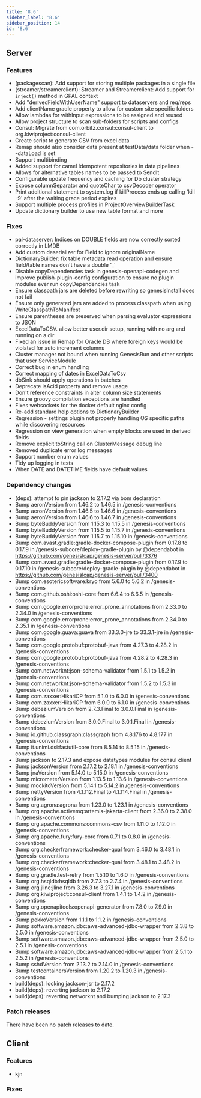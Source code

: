 ```yaml
---
title: '8.6'
sidebar_label: '8.6'
sidebar_position: 14
id: '8.6'
---
```


## Server

### Features

- (packagescan): Add support for storing multiple packages in a single file 
- (streamer/streamerclient): Streamer and Streamerclient: Add support for `inject()` method in GPAL context 
- Add "derivedFieldWithUserName" support to dataservers and req/reps 
- Add clientName gradle property to allow for custom site specific folders 
- Allow lambdas for withInput expressions to be assigned and reused 
- Allow project structure to scan sub-folders for scripts and configs 
- Consul: Migrate from com.orbitz.consul:consul-client to org.kiwiproject:consul-client 
- Create script to generate CSV from excel data
- Remap should also consider data present at testData/data folder when --dataLoad is set
- Support multibinding 
- Added support for camel Idempotent repositories in data pipelines 
- Allows for alternative tables names to be passed to SendIt 
- Configurable update frequency and caching for Db cluster strategy 
- Expose columnSeparator and quoteChar to csvDecoder operator 
- Print additional statement to system.log if killProcess ends up calling 'kill -9' after the waiting grace period expires 
- Support multiple process profiles in ProjectOverviewBuilderTask  
- Update dictionary builder to use new table format and more 

### Fixes

- pal-dataserver: Indices on DOUBLE fields are now correctly sorted correctly in LMDB 
- Add custom deserializer for Field to ignore originalName 
- DictionaryBuilder: fix table metadata read operation and ensure field/table names don't have a double '_' 
- Disable copyDependencies task in genesis-openapi-codegen and improve publish-plugin-config configuration to ensure no plugin modules ever run copyDependencies task 
- Ensure classpath jars are deleted before rewriting so genesisInstall does not fail 
- Ensure only generated jars are added to process classpath when using WriteClasspathToManifest 
- Ensure parentheses are preserved when parsing evaluator expressions to JSON 
- ExcelDataToCSV. allow better user.dir setup, running with no arg and running on a dir 
- Fixed an issue in Remap for Oracle DB where foreign keys would be violated for auto increment columns 
- Cluster manager not bound when running GenesisRun and other scripts that user ServiceModule 
- Correct bug in enum handling 
- Correct mapping of dates in ExcelDataToCsv 
- dbSink should apply operations in batches 
- Deprecate isAcid property and remove usage 
- Don't reference constraints in alter column size statements 
- Ensure groovy compilation exceptions are handled 
- Fixes websockets for the docker default nginx config 
- Re-add standard help options to DictionaryBuilder 
- Regression - settings plugin not properly handling OS specific paths while discovering resources 
- Regression on view generation when empty blocks are used in derived fields 
- Remove explicit toString call on ClusterMessage debug line 
- Removed duplicate error log messages 
- Support number enum values 
- Tidy up logging in tests 
- When DATE and DATETIME fields have default values

### Dependency changes

- (deps): attempt to pin jackson to 2.17.2 via bom declaration 
- Bump aeronVersion from 1.46.2 to 1.46.5 in /genesis-conventions 
- Bump aeronVersion from 1.46.5 to 1.46.6 in /genesis-conventions 
- Bump aeronVersion from 1.46.6 to 1.46.7 in /genesis-conventions 
- Bump byteBuddyVersion from 1.15.3 to 1.15.5 in /genesis-conventions 
- Bump byteBuddyVersion from 1.15.5 to 1.15.7 in /genesis-conventions 
- Bump byteBuddyVersion from 1.15.7 to 1.15.10 in /genesis-conventions 
- Bump com.avast.gradle:gradle-docker-compose-plugin from 0.17.8 to 0.17.9 in /genesis-subcore/deploy-gradle-plugin by @dependabot in https://github.com/genesislcap/genesis-server/pull/3376
- Bump com.avast.gradle:gradle-docker-compose-plugin from 0.17.9 to 0.17.10 in /genesis-subcore/deploy-gradle-plugin by @dependabot in https://github.com/genesislcap/genesis-server/pull/3400
- Bump com.esotericsoftware:kryo from 5.6.0 to 5.6.2 in /genesis-conventions 
- Bump com.github.oshi:oshi-core from 6.6.4 to 6.6.5 in /genesis-conventions 
- Bump com.google.errorprone:error_prone_annotations from 2.33.0 to 2.34.0 in /genesis-conventions 
- Bump com.google.errorprone:error_prone_annotations from 2.34.0 to 2.35.1 in /genesis-conventions 
- Bump com.google.guava:guava from 33.3.0-jre to 33.3.1-jre in /genesis-conventions 
- Bump com.google.protobuf:protobuf-java from 4.27.3 to 4.28.2 in /genesis-conventions 
- Bump com.google.protobuf:protobuf-java from 4.28.2 to 4.28.3 in /genesis-conventions 
- Bump com.networknt:json-schema-validator from 1.5.1 to 1.5.2 in /genesis-conventions 
- Bump com.networknt:json-schema-validator from 1.5.2 to 1.5.3 in /genesis-conventions 
- Bump com.zaxxer:HikariCP from 5.1.0 to 6.0.0 in /genesis-conventions 
- Bump com.zaxxer:HikariCP from 6.0.0 to 6.1.0 in /genesis-conventions 
- Bump debeziumVersion from 2.7.3.Final to 3.0.0.Final in /genesis-conventions 
- Bump debeziumVersion from 3.0.0.Final to 3.0.1.Final in /genesis-conventions 
- Bump io.github.classgraph:classgraph from 4.8.176 to 4.8.177 in /genesis-conventions 
- Bump it.unimi.dsi:fastutil-core from 8.5.14 to 8.5.15 in /genesis-conventions 
- Bump jackson to 2.17.3 and expose datatypes modules for consul client 
- Bump jacksonVersion from 2.17.2 to 2.18.1 in /genesis-conventions 
- Bump jnaVersion from 5.14.0 to 5.15.0 in /genesis-conventions 
- Bump micrometerVersion from 1.13.5 to 1.13.6 in /genesis-conventions 
- Bump mockitoVersion from 5.14.1 to 5.14.2 in /genesis-conventions 
- Bump nettyVersion from 4.1.112.Final to 4.1.114.Final in /genesis-conventions 
- Bump org.agrona:agrona from 1.23.0 to 1.23.1 in /genesis-conventions 
- Bump org.apache.activemq:artemis-jakarta-client from 2.36.0 to 2.38.0 in /genesis-conventions 
- Bump org.apache.commons:commons-csv from 1.11.0 to 1.12.0 in /genesis-conventions 
- Bump org.apache.fury:fury-core from 0.7.1 to 0.8.0 in /genesis-conventions 
- Bump org.checkerframework:checker-qual from 3.46.0 to 3.48.1 in /genesis-conventions 
- Bump org.checkerframework:checker-qual from 3.48.1 to 3.48.2 in /genesis-conventions 
- Bump org.gradle.test-retry from 1.5.10 to 1.6.0 in /genesis-conventions 
- Bump org.hsqldb:hsqldb from 2.7.3 to 2.7.4 in /genesis-conventions 
- Bump org.jline:jline from 3.26.3 to 3.27.1 in /genesis-conventions 
- Bump org.kiwiproject:consul-client from 1.4.1 to 1.4.2 in /genesis-conventions 
- Bump org.openapitools:openapi-generator from 7.8.0 to 7.9.0 in /genesis-conventions 
- Bump pekkoVersion from 1.1.1 to 1.1.2 in /genesis-conventions 
- Bump software.amazon.jdbc:aws-advanced-jdbc-wrapper from 2.3.8 to 2.5.0 in /genesis-conventions 
- Bump software.amazon.jdbc:aws-advanced-jdbc-wrapper from 2.5.0 to 2.5.1 in /genesis-conventions 
- Bump software.amazon.jdbc:aws-advanced-jdbc-wrapper from 2.5.1 to 2.5.2 in /genesis-conventions 
- Bump sshdVersion from 2.13.2 to 2.14.0 in /genesis-conventions 
- Bump testcontainersVersion from 1.20.2 to 1.20.3 in /genesis-conventions 
- build(deps): locking jackson-jsr to 2.17.2 
- build(deps): reverting jackson to 2.17.2 
- build(deps): reverting networknt and bumping jackson to 2.17.3

### Patch releases

There have been no patch releases to date.

## Client

### Features

- kjn

### Fixes

